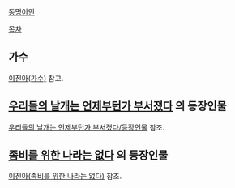 [[동명이인]]

[[목차]]
== 가수 ==
[[이진아(가수)]] 참고.

== [[우리들의 날개는 언제부턴가 부서졌다]] 의 등장인물 ==
[[우리들의 날개는 언제부턴가 부서졌다/등장인물]] 참조.

== [[좀비를 위한 나라는 없다]] 의 등장인물 ==
[[이진아(좀비를 위한 나라는 없다)]] 참조.
